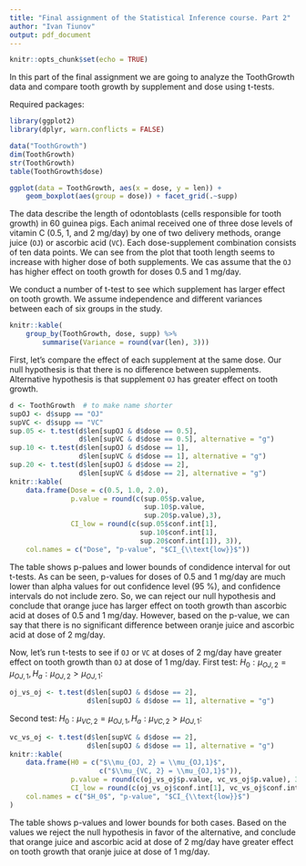 ```yaml
---
title: "Final assignment of the Statistical Inference course. Part 2"
author: "Ivan Tiunov"
output: pdf_document
---
```


```r
knitr::opts_chunk$set(echo = TRUE)
```

In this part of the final assignment we are going to analyze the ToothGrowth data and compare tooth growth by supplement and dose using t-tests.

Required packages:
```r
library(ggplot2)
library(dplyr, warn.conflicts = FALSE)
```

\section{1. Exploratory analyses of the data}

```r
data("ToothGrowth")
dim(ToothGrowth)
str(ToothGrowth)
table(ToothGrowth$dose)
```

```r
ggplot(data = ToothGrowth, aes(x = dose, y = len)) + 
    geom_boxplot(aes(group = dose)) + facet_grid(.~supp)
```

\section{2. Summary of the data}
The data describe the length of odontoblasts (cells responsible for tooth growth) in 60 guinea pigs. Each animal received one of three dose levels of vitamin C (0.5, 1, and 2 mg/day) by one of two delivery methods, orange juice (`OJ`) or ascorbic acid (`VC`). Each dose-supplement combination consists of ten data points. We can see from the plot that tooth length seems to increase with higher dose of both supplements. We cas assume that the `OJ` has higher effect on tooth growth for doses 0.5 and 1 mg/day.

\section{3. Comparison of tooth length by supplement and dose}
We conduct a number of t-test to see which supplement has larger effect on tooth growth.
We assume independence and different variances between each of six groups in the study.
```r
knitr::kable(
    group_by(ToothGrowth, dose, supp) %>%
        summarise(Variance = round(var(len), 3)))
```

First, let's compare the effect of each supplement at the same dose. Our null hypothesis is that there is no difference between supplements. Alternative hypothesis is that supplement `OJ` has greater effect on tooth growth.
```r
d <- ToothGrowth  # to make name shorter
supOJ <- d$supp == "OJ"
supVC <- d$supp == "VC"
sup.05 <- t.test(d$len[supOJ & d$dose == 0.5],
                 d$len[supVC & d$dose == 0.5], alternative = "g")
sup.10 <- t.test(d$len[supOJ & d$dose == 1],
                 d$len[supVC & d$dose == 1], alternative = "g")
sup.20 <- t.test(d$len[supOJ & d$dose == 2],
                 d$len[supVC & d$dose == 2], alternative = "g")
knitr::kable(
    data.frame(Dose = c(0.5, 1.0, 2.0),
               p.value = round(c(sup.05$p.value,
                                 sup.10$p.value,
                                 sup.20$p.value),3),
               CI_low = round(c(sup.05$conf.int[1],
                                sup.10$conf.int[1],
                                sup.20$conf.int[1]), 3)),
    col.names = c("Dose", "p-value", "$CI_{\\text{low}}$"))
```

The table shows p-palues and lower bounds of condidence interval for out t-tests. As can be seen, p-values for doses of 0.5 and 1 mg/day are much lower than alpha values for out confidence level (95 %), and confidence intervals do not include zero. So, we can reject our null hypothesis and conclude that orange juce has larger effect on tooth growth than ascorbic acid at doses of 0.5 and 1 mg/day. However, based on the p-value, we can say that there is no significant difference between oranje juice and ascorbic acid at dose of 2 mg/day.

Now, let's run t-tests to see if `OJ` or `VC` at doses of 2 mg/day have greater effect on tooth growth than `OJ` at dose of 1 mg/day.
First test: $H_0: \mu_{OJ, 2} = \mu_{OJ,1}, H_a: \mu_{OJ, 2} > \mu_{OJ,1}$:
```r
oj_vs_oj <- t.test(d$len[supOJ & d$dose == 2],
                   d$len[supOJ & d$dose == 1], alternative = "g")
```

Second test: $H_0: \mu_{VC, 2} = \mu_{OJ,1}, H_a: \mu_{VC, 2} > \mu_{OJ,1}$:
```r
vc_vs_oj <- t.test(d$len[supVC & d$dose == 2],
                   d$len[supOJ & d$dose == 1], alternative = "g")
knitr::kable(
    data.frame(H0 = c("$\\mu_{OJ, 2} = \\mu_{OJ,1}$",
                      c("$\\mu_{VC, 2} = \\mu_{OJ,1}$")),
               p.value = round(c(oj_vs_oj$p.value, vc_vs_oj$p.value), 3),
               CI_low = round(c(oj_vs_oj$conf.int[1], vc_vs_oj$conf.int[1]),3)),
    col.names = c("$H_0$", "p-value", "$CI_{\\text{low}}$")
)
```

The table shows p-values and lower bounds for both cases. Based on the values we reject the null hypothesis in favor of the alternative, and conclude that orange juice and ascorbic acid at dose of 2 mg/day have greater effect on tooth growth that oranje juice at dose of 1 mg/day.